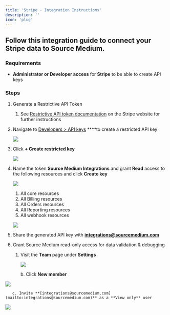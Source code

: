 ```yaml
---
title: 'Stripe - Integration Instructions'
description: ''
icon: 'plug'
---
```


## Follow this integration guide to connect your Stripe data to Source Medium.

### Requirements

- **Administrator or Developer access** for **Stripe** to be able to create API keys

### Steps

1. Generate a Restrictive API Token
    1. See [Restrictive API token documentation](https://stripe.com/docs/keys#limiting-access-with-restricted-api-keys) on the Stripe website for further instructions 
2. Navigate to [Developers > API keys](https://dashboard.stripe.com/apikeys) ****to create a restricted API key 
    
    ![](/images/article-imgs/stripe-integration/Untitled.png)
    
3. Click **+ Create restricted key**
    
    ![](/images/article-imgs/stripe-integration/Untitled1.png)
    
4. Name the token **Source Medium Integrations** and grant **Read** access to the following resources and click **Create key**
    
    ![](/images/article-imgs/stripe-integration/Untitled2.png)
    
    1. All core resources 
    2. All Billing resources
    3. All Orders resources
    4. All Reporting resources
    5. All webhook resources
    
    ![](/images/article-imgs/stripe-integration/Untitled3.png)
    
5. Share the generated API key with **[integrations@sourcemedium.com](mailto:integrations@sourcemedium.com)**
6. Grant Source Medium read-only access for data validation & debugging
    1. Visit the **Team** page under **Settings**
        
        ![](/images/article-imgs/stripe-integration/Untitled4.png)
        

        b. Click **New member**

![](/images/article-imgs/stripe-integration/Untitled5.png)

       c. Invite **[integrations@sourcemedium.com](mailto:integrations@sourcemedium.com)** as a **View only** user

![](/images/article-imgs/stripe-integration/Untitled6.png)